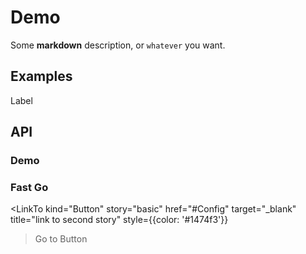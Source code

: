
<Meta
  title='Demo'
  component={Demo}
/>

# Demo

Some **markdown** description, or `whatever` you want.

## Examples

<Story name='Demo' height='200px'>
  <Demo>Label</Demo>
</Story>

## API

### Demo

<ArgsTable of={Demo} />

### Fast Go
<LinkTo
  kind="Button"
  story="basic"
  href="#Config"
  target="_blank"
  title="link to second story"
  style={{color: '#1474f3'}}
>Go to Button</LinkTo>
<br/>